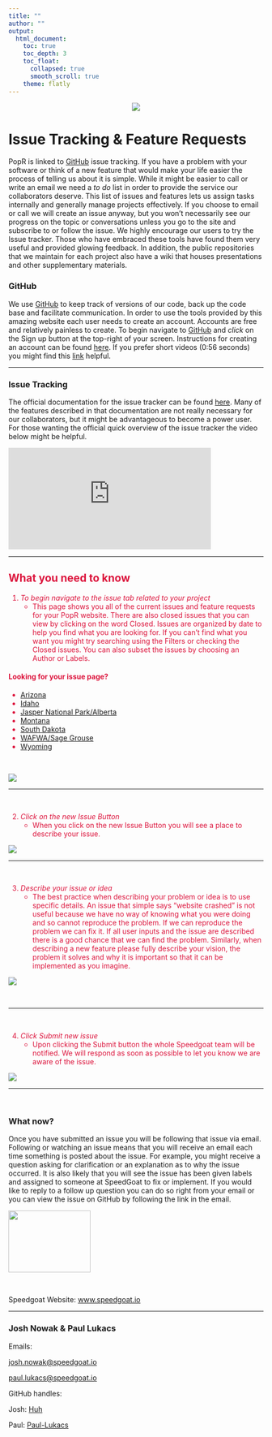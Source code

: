 ```yaml
---
title: ""
author: ""
output:
  html_document:
    toc: true
    toc_depth: 3
    toc_float:
      collapsed: true
      smooth_scroll: true
    theme: flatly
---
```

<center>
  <img src = "./www/SG_Horizontal_Transparent_RGB.png">
</center>

# Issue Tracking & Feature Requests

PopR is linked to [GitHub](https://github.com/) issue tracking.  If you have a problem with your software or think of a new feature that would make your life easier the process of telling us about it is simple.  While it might be easier to call or write an email we need a *to do* list in order to provide the service our collaborators deserve.  This list of issues and features lets us assign tasks internally and generally manage projects effectively.  If you choose to email or call we will create an issue anyway, but you won't necessarily see our progress on the topic or conversations unless you go to the site and subscribe to or follow the issue.  We highly encourage our users to try the Issue tracker.  Those who have embraced these tools have found them very useful and provided glowing feedback.  In addition, the public repositories that we maintain for each project also have a wiki that houses presentations and other supplementary materials.

### GitHub

We use [GitHub](https://github.com/) to keep track of versions of our code, back up the code base and facilitate communication.  In order to use the tools provided by this amazing website each user needs to create an account.  Accounts are free and relatively painless to create.  To begin navigate to [GitHub](https://github.com/) and *click* on the Sign up button at the top-right of your screen.  Instructions for creating an account can be found [here](http://www.wikihow.com/Create-an-Account-on-GitHub).  If you prefer short videos (0:56 seconds) you might find this [link](https://www.youtube.com/watch?v=ezxRcdJ8glM) helpful.

***

### Issue Tracking

The official documentation for the issue tracker can be found [here](https://guides.github.com/features/issues/).  Many of the features described in that documentation are not really necessary for our collaborators, but it might be advantageous to become a power user.  For those wanting the official quick overview of the issue tracker the video below might be helpful.

<iframe width="400" height="200" src="https://www.youtube.com/embed/TJlYiMp8FuY" frameborder="0" allowfullscreen>
</iframe>

***

<div style = "color:crimson">
## What you need to know

1. _To begin navigate to the issue tab related to your project_
    + This page shows you all of the current issues and feature requests for your PopR website.  There are also closed issues that you can view by clicking on the word Closed.  Issues are organized by date to help you find what you are looking for.  If you can't find what you want you might try searching using the Filters or checking the Closed issues.  You can also subset the issues by choosing an Author or Labels.

#### Looking for your issue page?
- [Arizona](https://github.com/Huh/PopR_AZGF/issues)
- [Idaho](https://github.com/Huh/PopR_IDFG/issues)
- [Jasper National Park/Alberta](https://github.com/Huh/PopR_Jasper/issues)
- [Montana](https://github.com/Huh/PopR_MT/issues)
- [South Dakota](https://github.com/Huh/PopR_SDGFP/issues)
- [WAFWA/Sage Grouse](https://github.com/Huh/PopR_Sage/issues)
- [Wyoming](https://github.com/Huh/PopR_WGFD)

<br>

<img src = "./www/Issue_img_issue_tab.png">

***

<br>

2. _Click on the new Issue Button_
    + When you click on the new Issue Button you will see a place to describe your issue.

<img src = "./www/Issue_img_new_issue.png">

***

<br>

3. _Describe your issue or idea_
    + The best practice when describing your problem or idea is to use specific details.  An issue that simple says "website crashed" is not useful because we have no way of knowing what you were doing and so cannot reproduce the problem.  If we can reproduce the problem we can fix it.  If all user inputs and the issue are described there is a good chance that we can find the problem.  Similarly, when describing a new feature please fully describe your vision, the problem it solves and why it is important so that it can be implemented as you imagine.

<img src = "./www/Issue_img_eg_issue.png">

<br>

***

<br>

4. _Click Submit new issue_
    + Upon clicking the Submit button the whole Speedgoat team will be notified.  We will respond as soon as possible to let you know we are aware of the issue.  

<img src = "./www/Issue_img_issue_submit.png">
</div>

***

<br>

### What now?

Once you have submitted an issue you will be following that issue via email.  Following or watching an issue means that you will receive an email each time something is posted about the issue.  For example, you might receive a question asking for clarification or an explanation as to why the issue occurred.  It is also likely that you will see the issue has been given labels and assigned to someone at SpeedGoat to fix or implement.  If you would like to reply to a follow up question you can do so right from your email or you can view the issue on GitHub by following the link in the email.



<img src = "./www/SG_Horizontal_Transparent_RGB.png"
  height = "122" width = "162">

<br>

Speedgoat Website: [www.speedgoat.io](https://www.speedgoat.io)

***

### Josh Nowak & Paul Lukacs

Emails:

<a href="mailto:josh.nowak@speedgoat.io?Subject=PopR%20again" target="_top">josh.nowak@speedgoat.io</a> 

<a href="mailto:paul.lukacs@speedgoat.io?Subject=PopR%20again" target="_top">paul.lukacs@speedgoat.io</a> 
  
GitHub handles: 

Josh: [Huh](https://github.com/Huh)

Paul: [Paul-Lukacs](https://github.com/paul-lukacs)

<br>

<div style="padding-bottom:100px"></div>
